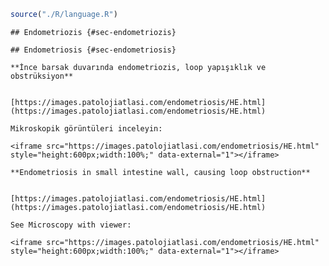```r

source("./R/language.R")

```

```asis

## Endometriozis {#sec-endometriozis}

```

```asis

## Endometriosis {#sec-endometriosis}

```

```asis

**İnce barsak duvarında endometriozis, loop yapışıklık ve obstrüksiyon**


[https://images.patolojiatlasi.com/endometriosis/HE.html](https://images.patolojiatlasi.com/endometriosis/HE.html)

Mikroskopik görüntüleri inceleyin:

<iframe src="https://images.patolojiatlasi.com/endometriosis/HE.html" style="height:600px;width:100%;" data-external="1"></iframe>

```

```asis

**Endometriosis in small intestine wall, causing loop obstruction**


[https://images.patolojiatlasi.com/endometriosis/HE.html](https://images.patolojiatlasi.com/endometriosis/HE.html)

See Microscopy with viewer: 

<iframe src="https://images.patolojiatlasi.com/endometriosis/HE.html" style="height:600px;width:100%;" data-external="1"></iframe>

```
